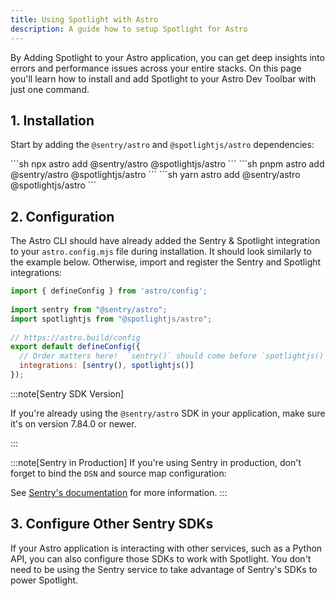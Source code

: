 ```yaml
---
title: Using Spotlight with Astro
description: A guide how to setup Spotlight for Astro
---
```


By Adding Spotlight to your Astro application, you can get deep insights into errors and performance issues across your entire stacks.
On this page you'll learn how to install and add Spotlight to your Astro Dev Toolbar with just one command.

## 1. Installation
Start by adding the `@sentry/astro` and `@spotlightjs/astro` dependencies:


<Tabs>
  <TabItem label="npm">
  ```sh 
  npx astro add @sentry/astro @spotlightjs/astro 
  ```
  </TabItem>
  <TabItem label="pnpm">
  ```sh 
  pnpm astro add @sentry/astro @spotlightjs/astro 
  ```
  </TabItem>
  <TabItem label="yarn">
  ```sh 
  yarn astro add @sentry/astro @spotlightjs/astro 
  ```
  </TabItem>
</Tabs>

## 2. Configuration


The Astro CLI should have already added the Sentry & Spotlight integration to your `astro.config.mjs` file during installation.
It should look similarly to the example below. Otherwise, import and register the Sentry and Spotlight integrations:

```js {3-4, 9}
import { defineConfig } from 'astro/config';  
                                               
import sentry from "@sentry/astro";           
import spotlightjs from "@spotlightjs/astro"; 
                                               
// https://astro.build/config                 
export default defineConfig({
  // Order matters here!  `sentry()` should come before `spotlightjs()`                 
  integrations: [sentry(), spotlightjs()]     
});
```
:::note[Sentry SDK Version]

If you're already using the `@sentry/astro` SDK in your application, make sure it's on version 7.84.0 or newer.

:::

:::note[Sentry in Production]
If you're using Sentry in production, don't forget to bind the `DSN` and source map configuration:

See [Sentry's documentation](https://docs.sentry.io/platforms/javascript/guides/astro/) for more information.
:::

## 3. Configure Other Sentry SDKs

If your Astro application is interacting with other services, such as a Python API, you can also configure those SDKs to work with Spotlight. You don't need to be using the Sentry service to take advantage of Sentry's SDKs to power Spotlight.


<SentryCodeBlock />
